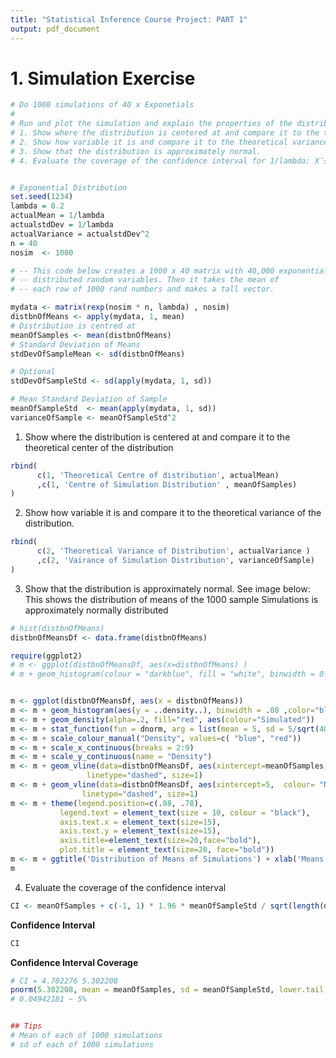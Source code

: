 ```yaml
---
title: "Statistical Inference Course Project: PART 1"
output: pdf_document
---
```


# 1. Simulation Exercise

```r
# Do 1000 simulations of 40 x Exponetials
# 
# Run and plot the simulation and explain the properties of the distribution
# 1. Show where the distribution is centered at and compare it to the theoretical center of the distribution.
# 2. Show how variable it is and compare it to the theoretical variance of the distribution.
# 3. Show that the distribution is approximately normal.
# 4. Evaluate the coverage of the confidence interval for 1/lambda: X¯±1.96Sn. (This only needs to be done for the specific value of lambda). 


# Exponential Distribution
set.seed(1234)
lambda = 0.2
actualMean = 1/lambda
actualstdDev = 1/lambda
actualVariance = actualstdDev^2
n = 40
nosim  <- 1000

# -- This code below creates a 1000 x 40 matrix with 40,000 exponentially 
# -- distributed random variables. Then it takes the mean of  
# -- each row of 1000 rand numbers and makes a tall vector.

mydata <- matrix(rexp(nosim * n, lambda) , nosim) 
distbnOfMeans <- apply(mydata, 1, mean)
# Distribution is centred at
meanOfSamples <- mean(distbnOfMeans)
# Standard Deviation of Means
stdDevOfSampleMean <- sd(distbnOfMeans)

# Optional
stdDevOfSampleStd <- sd(apply(mydata, 1, sd))

# Mean Standard Deviation of Sample
meanOfSampleStd  <- mean(apply(mydata, 1, sd))
varianceOfSample <- meanOfSampleStd^2
```

1. Show where the distribution is centered at and compare it to the theoretical center of the distribution
```r
rbind(
      c(1, 'Theoretical Centre of distribution', actualMean)
      ,c(1, 'Centre of Simulation Distribution' , meanOfSamples)
)
```

2. Show how variable it is and compare it to the theoretical variance of the distribution.
```r
rbind(
      c(2, 'Theoretical Variance of Distribution', actualVariance )
      ,c(2, 'Vairance of Simulation Distribution', varianceOfSample)
)
```

3. Show that the distribution is approximately normal.
See image below: This shows the distribution of means of the 1000 sample 
Simulations is approximately normally distributed


```r
# hist(distbnOfMeans)
distbnOfMeansDf <- data.frame(distbnOfMeans)

require(ggplot2)
# m <- ggplot(distbnOfMeansDf, aes(x=distbnOfMeans) )
# m + geom_histogram(colour = "darkblue", fill = "white", binwidth = 0.08) + ggtitle('Distribution of Means of Simulations') + xlab('Means of Simulations')+ ylab('Count')


m <- ggplot(distbnOfMeansDf, aes(x = distbnOfMeans))
m <- m + geom_histogram(aes(y = ..density..), binwidth = .08 ,color="black", fill="white")
m <- m + geom_density(alpha=.2, fill="red", aes(colour="Simulated"))
m <- m + stat_function(fun = dnorm, arg = list(mean = 5, sd = 5/sqrt(40)), geom='area', alpha=.2, fill="blue", aes(colour="Normal"))
m <- m + scale_colour_manual("Density", values=c( "blue", "red"))
m <- m + scale_x_continuous(breaks = 2:9) 
m <- m + scale_y_continuous(name = "Density")
m <- m + geom_vline(data=distbnOfMeansDf, aes(xintercept=meanOfSamples,  colour= "Simulated"),
                 linetype="dashed", size=1)
m <- m + geom_vline(data=distbnOfMeansDf, aes(xintercept=5,  colour= "Normal"),
                linetype="dashed", size=1)
m <- m + theme(legend.position=c(.88, .78), 
           legend.text = element_text(size = 10, colour = "black"), 
           axis.text.x = element_text(size=15),
           axis.text.y = element_text(size=15),
           axis.title=element_text(size=20,face="bold"),
           plot.title = element_text(size=20, face="bold"))
m <- m + ggtitle('Distribution of Means of Simulations') + xlab('Means of Simulations')+ ylab('Density')
m
```

4. Evaluate the coverage of the confidence interval    
```r
CI <- meanOfSamples + c(-1, 1) * 1.96 * meanOfSampleStd / sqrt(length(distbnOfMeans)) 
```
__Confidence Interval__ 
```r
CI
```
__Confidence Interval Coverage__ 
```r
# CI = 4.702276 5.302208
pnorm(5.302208, mean = meanOfSamples, sd = meanOfSampleStd, lower.tail = TRUE) - pnorm(4.702276, mean = meanOfSamples, sd = meanOfSampleStd, lower.tail = TRUE)
# 0.04942181 ~ 5%


## Tips
# Mean of each of 1000 simulations 
# sd of each of 1000 simulations

```

